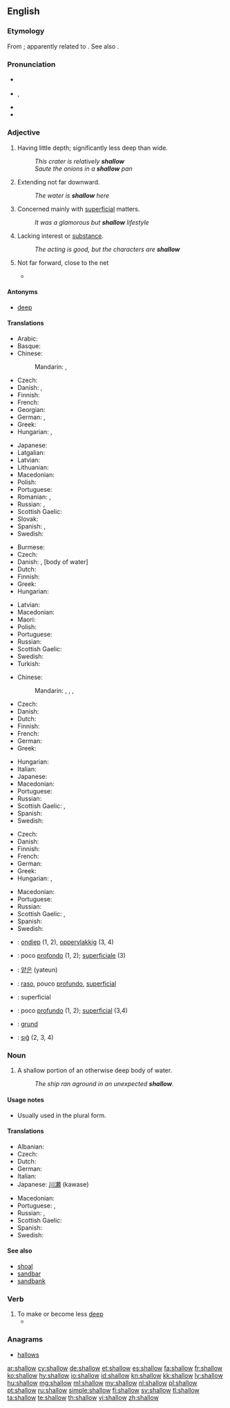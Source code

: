 ==English==

===Etymology===
From {{etyl|enm|en}} {{term|schalowe||not deep, shallow|lang=enm}}; apparently related to {{etyl|ang|-}} {{term|sceald||shallow|lang=ang}}. See also {{l|en|shoal}}.

===Pronunciation===
* {{a|UK}} {{IPA|/ˈʃaləʊ/}}
* {{a|US}} {{IPA|/ˈʃæl.oʊ/}}, {{X-SAMPA|/"S{l.oU/}}
* {{audio|en-us-shallow.ogg|Audio (US)}}
* {{rhymes|æləʊ}}

===Adjective===
{{en-adj|er}}

# Having little depth; significantly less deep than wide.
#: ''This crater is relatively '''shallow'''''
#: ''Saute the onions in a '''shallow''' pan''
# Extending not far downward.
#: ''The water is '''shallow''' here''
# Concerned mainly with [[superficial]] matters.
#: ''It was a glamorous but '''shallow''' lifestyle''
# Lacking interest or [[substance]].
#: ''The acting is good, but the characters are '''shallow'''''
# {{tennis}} Not far forward, close to the net
#* {{quote-news
|year=2012
|date=June 28
|author=Jamie Jackson
|title=Wimbledon 2012: Lukas Rosol shocked by miracle win over Rafael Nadal
|work=the Guardian
|url=http://www.guardian.co.uk/sport/2012/jun/28/rafael-nadal-lukas-rosol-wimbledon-2012?INTCMP=ILCNETTXT3487
|page=
|passage=Rosol spurned the chance to finish off a '''shallow''' second serve by spooning into the net, and a wild forehand took the set to 5-4, with the native of Prerov required to hold his serve for victory.}}

====Antonyms====
* [[deep]]

====Translations====
{{trans-top|having little depth and significantly less deep than wide}}
* Arabic: {{t-|ar|ضحل|tr=ḍáḥil}}
* Basque: {{t+|eu|azaleko}}
* Chinese:
*: Mandarin: {{t-|cmn|淺|sc=Hani}},  {{t-|cmn|浅|tr=qiǎn|sc=Hani}}
* Czech: {{t+|cs|mělký}}
* Danish: {{t-|da|flad}}, {{t+|da|lav}}
* Finnish: {{t+|fi|matala}}
* French: {{t-|fr|peu profond}}
* Georgian: {{t-|ka|მარჩხობი|sc=Geor}}
* German: {{t+|de|seicht}},  {{t+|de|flach}}
* Greek: {{t+|el|ρηχός|tr=richós}}
* Hungarian: {{t+|hu|lapos}}, {{t|hu|sekély}}
{{trans-mid}}
* Japanese: {{t+|ja|浅い|tr=あさい, asai}}
* Latgalian: {{tø|ltg|seklys}}
* Latvian: {{t+|lv|sekls}}
* Lithuanian: {{t-|lt|seklus}}
* Macedonian: {{t-|mk|плиток|tr=plítok|sc=Cyrl}}
* Polish: {{t+|pl|płytki}}
* Portuguese: {{t+|pt|raso}}
* Romanian: {{t-|ro|plat}}, {{t-|ro|puțin adânc}}
* Russian: {{t+|ru|мелкий|tr=mélkij}},  {{t+|ru|неглубокий|tr=neglubókij}}
* Scottish Gaelic: {{t-|gd|eu-domhainn}}
* Slovak: {{t-|sk|plytký}}
* Spanish: {{t-|es|poco profundo|m}},  {{t+|es|superficial}}
* Swedish: {{t+|sv|ytlig|c}}
{{trans-bottom}}

{{trans-top|extending not far downward}}
* Burmese: {{t+|my|တိမ်|tr=tein|sc=Mymr}}
* Czech: {{t+|cs|mělký}}
* Danish: {{t+|da|lav}}, {{t-|da|lavvandet}} [body of water]
* Dutch: {{t+|nl|ondiep}}
* Finnish: {{t+|fi|matala}}
* Greek: {{t+|el|ρηχός|tr=richós}}
* Hungarian: {{t+|hu|sekély}}
{{trans-mid}}
* Latvian: {{t+|lv|sekls}}
* Macedonian: {{t-|mk|плиток|tr=plítok|sc=Cyrl}}
* Maori: {{t|mi|pāpaku}}
* Polish: {{t+|pl|płytki}}
* Portuguese: {{t+|pt|superficial}}
* Russian: {{t+|ru|мелкий|tr=mélkij}}
* Scottish Gaelic: {{t-|gd|eu-domhainn}}
* Swedish: {{t+|sv|ytlig|c}}
* Turkish: {{t+|tr|sığ}}
{{trans-bottom}}

{{trans-top|concerned mainly with superficial matters}}
* Chinese:
*: Mandarin: {{t|cmn|膚淺|sc=Hani}},  {{t|cmn|肤浅|tr=fūqiǎn|sc=Hani}},  {{t|cmn|淺薄|sc=Hani}},  {{t-|cmn|浅薄|tr=qiǎnbó|sc=Hani}}
* Czech: {{t-|cs|povrchní}}
* Danish: {{t-|da|overfladisk}}
* Dutch: {{t+|nl|oppervlakkig}}
* Finnish: {{t+|fi|pinnallinen}}
* French: {{t+|fr|superficiel}}
* German: {{t+|de|oberflächlich}}
* Greek: {{t+|el|ρηχός|tr=richós}}
{{trans-mid}}
* Hungarian: {{t-|hu|sekélyes}}
* Italian: {{t+|it|superficiale|m|f}}
* Japanese: {{t+|ja|浅い|tr=あさい, asai}}
* Macedonian: {{t-|mk|површен|tr=póvršen|sc=Cyrl}}
* Portuguese: {{t+|pt|superficial}}
* Russian: {{t+|ru|поверхностный|tr=povérxnostnyj}}
* Scottish Gaelic: {{t-|gd|eu-domhainn}}, {{t-|gd|faoin}}
* Spanish: {{t+|es|superficial}}
* Swedish: {{t+|sv|ytlig|c}}
{{trans-bottom}}

{{trans-top|lacking interest or substance}}
* Czech: {{t-|cs|povrchní}}
* Danish: {{t-|da|åndsforladt}}
* Finnish: {{t+|fi|pinnallinen}}
* French: {{t+|fr|superficiel}}
* German: {{t+|de|oberflächlich}}
* Greek: {{t+|el|ρηχός|tr=richós}}
* Hungarian: {{t+|hu|felszínes}}, {{t+|hu|felületes}}
{{trans-mid}}
* Macedonian: {{t-|mk|површен|tr=póvršen|sc=Cyrl}}
* Portuguese: {{t-|pt|desinteressante}}
* Russian: {{t+|ru|поверхностный|tr=povérxnostnyj}}
* Scottish Gaelic: {{t-|gd|faoin}}, {{t-|gd|eu-domhainn}}
* Spanish: {{t+|es|superficial}}
* Swedish: {{t+|sv|ytlig|c}}
{{trans-bottom}}

{{checktrans-top}}
* {{ttbc|nl}}: [[ondiep]] (1, 2), [[oppervlakkig]] (3, 4)
* {{ttbc|it}}: poco [[profondo]] (1, 2); [[superficiale]] (3)
{{trans-mid}}
* {{ttbc|ko}}: [[얕은]] (yateun)
* {{ttbc|pt}}: [[raso]], pouco [[profundo]], [[superficial]]
* {{ttbc|ro}}: superficial
* {{ttbc|es}}: poco [[profundo]] (1, 2); [[superficial]] (3,4)
* {{ttbc|sv}}: [[grund]]
* {{ttbc|tr}}: [[sığ]] (2, 3, 4)
{{trans-bottom}}

===Noun===
{{en-noun}}

# A shallow portion of an otherwise deep body of water.
#: ''The ship ran aground in an unexpected '''shallow'''.''

====Usage notes====
* Usually used in the plural form.

====Translations====
{{trans-top|shallow portion of an otherwise deep body of water}}
* Albanian: {{t+|sq|cekëtinë|f}}
* Czech: {{t-|cs|mělčina|f}}
* Dutch: {{t-|nl|ondiepte|f}}
* German: {{t+|de|seicht}}
* Italian: {{t-|it|secca|f}}
* Japanese: [[川瀬]] (kawase)
{{trans-mid}}
* Macedonian: {{t-|mk|плитак|m|tr=plítak|sc=Cyrl}}
* Portuguese: {{t+|pt|raso}}, {{t+|pt|rasa}}
* Russian: {{t+|ru|мель|f|tr=m'el'}}, {{t+|ru|отмель|f|tr=ótm'el'}}
* Scottish Gaelic: {{t-|gd|tanalachd|f}}
* Spanish: {{t+|es|bajo|m}}
* Swedish: {{t+|sv|grund|c}}
{{trans-bottom}}

====See also====
* [[shoal]]
* [[sandbar]]
* [[sandbank]]

===Verb===
{{en-verb}}

# To make or become less [[deep]]
#* {{quote-journal|2009|date=February 6|Andrew Z. Krug et al.|Signature of the End-Cretaceous Mass Extinction in the Modern Biota|Science|url=http://www.sciencemag.org/cgi/content/abstract/323/5915/767|doi=10.1126/science.1164905|volume=323|issue=5915|pages=767-771
|passage=The '''shallowing''' of Cenozoic age-frequency curves from tropics to poles thus appears to reflect the decreasing probability for genera to reach and remain established in progressively higher latitudes ( 9 ). }}

===Anagrams===
* [[hallows#English|hallows]]

[[ar:shallow]]
[[cy:shallow]]
[[de:shallow]]
[[et:shallow]]
[[es:shallow]]
[[fa:shallow]]
[[fr:shallow]]
[[ko:shallow]]
[[hy:shallow]]
[[io:shallow]]
[[id:shallow]]
[[kn:shallow]]
[[kk:shallow]]
[[lv:shallow]]
[[hu:shallow]]
[[mg:shallow]]
[[ml:shallow]]
[[my:shallow]]
[[nl:shallow]]
[[pl:shallow]]
[[pt:shallow]]
[[ru:shallow]]
[[simple:shallow]]
[[fi:shallow]]
[[sv:shallow]]
[[tl:shallow]]
[[ta:shallow]]
[[te:shallow]]
[[th:shallow]]
[[vi:shallow]]
[[zh:shallow]]